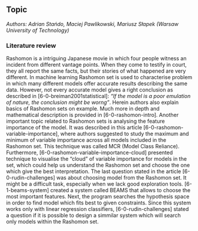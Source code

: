 ## Topic

*Authors: Adrian Stańdo, Maciej Pawlikowski, Mariusz Słapek (Warsaw University of Technology)*


### Literature review

Rashomon is a intriguing Japanese movie in which four people witness an incident from different vantage points. When they come to testify in court, they all report the same facts, but their stories of what happened are very different.
In machine learning Rashomon set is used to characterise problem in which many different models offer accurate results describing the same data.
However, not every accurate model gives a right conclusion as described in [6-0-breiman2001statistical]: *"If the model is a poor emulation of nature, the conclusion might be worng"*. Herein authors also explain basics of Rashomon sets on example. Much more in depth and mathematical description is provided in [6-0-rashomon-intro].
Another important topic related to Rashomon sets is analysing the feature importance of the model. It was described in this article [6-0-rashomon-variable-importance], where authors suggested to study the maximum and minimum of variable importance across all models included in the Rashomon set. This technique was called MCR (Model Class Reliance). Furthermore, [6-0-rashomon-variable-importance-cloud] presented technique to visualise the "cloud" of variable importance for models in the set, which could help us understand the Rashomon set and choose the one which give the best interpretation. The last question stated in the article [6-0-rudin-challenges] was about choosing model from the Rashomon set. It might be a difficult task, especially when we lack good exploration tools. [6-1-beams-system] created a system called BEAMS that allows to choose the most important features. Next, the program searches the hypothesis space in order to find model which fits best to given constraints. Since this system works only with linear regression classifiers, [6-0-rudin-challenges] stated a question if it is possible to design a simmilar system which will search only models within the Rashomon set.
